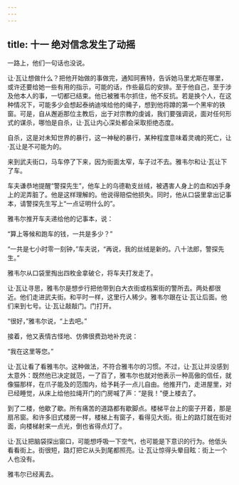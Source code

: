 ```yaml
---
---
---
```

title: 十一 绝对信念发生了动摇
---




一路上，他们一句话也没说。

让·瓦让想做什么？把他开始做的事做完，通知珂赛特，告诉她马里尤斯在哪里，或许还要给她一些有用的指示，可能的话，作些最后的安排。至于他自己，至于涉及他本人的事，一切都已结束。他已被雅韦尔抓住，他不反抗。若是换个人，在这种情况下，可能多少会想起泰纳迪埃给他的绳子，想到他将蹲的第一个黑牢的铁窗。可是，自从邂逅那位主教后，出于对宗教的虔诚，我们要强调说，面对任何形式的谋杀，哪怕是自杀，让·瓦让内心深处都会采取拒绝态度。

自杀，这是对未知世界的暴行，这一神秘的暴行，某种程度意味着灵魂的死亡，让·瓦让是不可能为的。

来到武夫街口，马车停了下来，因为街面太窄，车子过不去。雅韦尔和让·瓦让下了车。

车夫谦恭地提醒“警探先生”，他车上的乌德勒支丝绒，被遇害人身上的血和凶手身上的泥弄脏了。他是这样理解的。他说得赔偿他损失。同时，他从口袋里拿出记事本，请警探先生写上“一点证明什么的”。

雅韦尔推开车夫递给他的记事本，说：

“算上等候和跑车的钱，一共是多少？”

“一共是七小时零一刻钟，”车夫说，“再说，我的丝绒是新的。八十法郎，警探先生。”

雅韦尔从口袋里掏出四枚金拿破仑，将车夫打发走了。

让·瓦让寻思，雅韦尔是想步行把他带到白大衣街或档案街的警所去。两处都很近。他们走进武夫街。和平时一样，这里行人稀少。雅韦尔跟在让·瓦让后面。他们来到七号。让·瓦让敲敲门。门打开。

“很好，”雅韦尔说，“上去吧。”

接着，他又表情古怪地、仿佛很费劲地补充说：

“我在这里等您。”

让·瓦让看了看雅韦尔。这种做法，不符合雅韦尔的习惯。不过，让·瓦让并没感到太意外：既然他已决定就范，一了百了，雅韦尔也就对他表示一种高傲的信任，就像猫那样，在爪子能及的范围内，给予耗子一点儿自由。他推开门，走进屋里，对已经睡觉，从床上给他拉绳开门的门房喊了声：“是我！”便上楼去了。

到了二楼，他歇了歇。所有痛苦的道路都有歇脚点。楼梯平台上的窗子开着，那是扇吊窗。和许多旧式楼房一样，楼梯上有窗子，看得见大街。街上的路灯就在街对面，向楼梯射来一点光，倒也省得点灯了。

让·瓦让把脑袋探出窗口，可能想呼吸一下空气，也可能是下意识的行为。他低头看看街上。街很短，路灯把它从头到尾都照亮。让·瓦让惊得头晕目眩：街上一个人也没有。

雅韦尔已经离去。